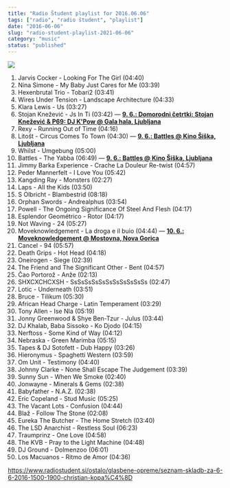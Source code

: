 ```yaml
---
title: "Radio Študent playlist for 2016.06.06"
tags: ["radio", "radio študent", "playlist"]
date: "2016-06-06"
slug: "radio-student-playlist-2021-06-06"
category: "music"
status: "published"
---
```


![](https://radiostudent.si/sites/default/files/styles/thumbnail_w530/public/slike/2016-06-06-seznam-skladb-za-6-6-2016-1500-1900-christian-kopa%C4%8D-57674.png?itok=11_HU80U)

1. Jarvis Cocker - Looking For The Girl (04:40)
2. Nina Simone - My Baby Just Cares for Me (03:39)
3. Hexenbrutal Trio - Tobari2 (03:41)
4. Wires Under Tension - Landscape Architecture (04:33)
5. Klara Lewis - Us (03:27)
6. Stojan Knežević - Js In Ti (03:42) — [**9. 6.: Domorodni četrtki: Stojan Knežević & P69: DJ K'Pow @ Gala hala, Ljubljana**](http://www.galahala.com/arhiv/domorodni-cetrtki-stojan-knezevic-p69-dj-kpow-letni-vrt-gala-hala/13868/)
7. Rexy - Running Out of Time (04:16)
8. Litošt - Circus Comes To Town (04:30) — **[9. 6.: Battles @ Kino Šiška, Ljubljana](https://www.facebook.com/events/1697038173886106/)**
9. Whilst - Umgebung (05:00)
10. Battles - The Yabba (06:49) — **[9. 6.: Battles @ Kino Šiška, Ljubljana](https://www.facebook.com/events/1697038173886106/)**
11. Jimmy Barka Experience - Crache La Douleur Re-twist (04:57)
12. Peder Mannerfelt - I Love You (05:42)
13. Kangding Ray - Monsters (02:27)
14. Laps - All the Kids (03:50)
15. S Olbricht - Blambestrid (08:18)
16. Orphan Swords - Andrealphus (03:54)
17. Powell - The Ongoing Significance Of Steel And Flesh (04:17)
18. Esplendor Geométrico - Rotor (04:17)
19. Not Waving - 24 (05:27)
20. Moveknowledgement - La droga e il buio (04:44) — [**10. 6.: Moveknowledgement @ Mostovna, Nova Gorica**](https://www.facebook.com/events/1685010661762641/)
21. Cancel - 94 (05:57)
22. Death Grips - Hot Head (04:18)
23. Oneirogen - Siege (02:39)
24. The Friend and The Significant Other - Bent (04:57)
25. Čao Portorož - Anže (02:13)
26. SHXCXCHCXSH - SsSsSsSsSsSsSsSsSsSsSs (02:47)
27. Lotic - Underneath (03:51)
28. Bruce - Tilikum (05:30)
29. African Head Charge - Latin Temperament (03:29)
30. Tony Allen - Ise Nla (05:19)
31. Jonny Greenwood & Shye Ben-Tzur - Julus (03:44)
32. DJ Khalab, Baba Sissoko - Ko Djodo (04:15)
33. Nerftoss - Some Kind of Way (04:12)
34. Nebraska - Green Marimba (05:15)
35. Tapes & DJ Sotofett - Dub Happy (03:26)
36. Hieronymus - Spaghetti Western (03:59)
37. Om Unit - Testimony (04:40)
38. Johnny Clarke - None Shall Escape The Judgement (03:39)
39. Sunny Sun - When We Smoke (02:40)
40. Jonwayne - Minerals & Gems (02:38)
41. Babyfather - N.A.Z. (02:38)
42. Eric Copeland - Stud Music (05:25)
43. The Vacant Lots - Confusion (04:44)
44. Blaž - Follow The Stone (02:08)
45. Eureka The Butcher - The Home Stretch (03:40)
46. The LSD Anarchist - Restless Soul (06:23)
47. Traumprinz - One Love (04:58)
48. The KVB - Pray to the Light Machine (04:48)
49. DJ Ground - Dolmenzoo (06:01)
50. Los Macuanos - Ritmo de Amor (04:36)

https://www.radiostudent.si/ostalo/glasbene-opreme/seznam-skladb-za-6-6-2016-1500-1900-christian-kopa%C4%8D
